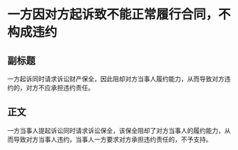 # 一方因对方起诉致不能正常履行合同，不构成违约
## 副标题
一方起诉同时请求诉讼财产保全，因此阻却对方当事人履约能力，从而导致对方违约的，对方不应承担违约责任。
## 正文
一方当事人提起诉讼同时请求诉讼保全，该保全阻却了对方当事人的履约能力，从而导致对方当事人违约，当事人一方要求对方承担违约责任的，不予支持。